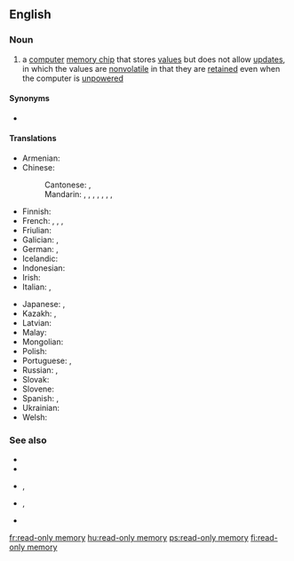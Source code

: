 ==English==

===Noun===
{{en-noun|head=[[read-only]] [[memory]]|-}}

# {{lb|en|computing}} a [[computer]] [[memory chip]] that stores [[value]]s but does not allow [[update]]s, in which the values are [[nonvolatile]] in that they are [[retain]]ed even when the computer is [[unpowered]]

====Synonyms====
* {{l|en|ROM}}

====Translations====
{{trans-top|memory chip that stores values but doesn't allow updates}}
* Armenian: {{t|hy|միայն կարդալու հիշողություն|sc=Armn}}
* Chinese:
*: Cantonese: {{t|yue|唯讀記憶體|sc=Hani}}, {{t|yue|唯读记忆体|tr=wai4 duk6 gei3 jik1 tai2|sc=Hani}}
*: Mandarin: {{t|cmn|只讀內存|sc=Hani}}, {{t|cmn|只读内存|tr=zhǐ dú nèicún|sc=Hani}} {{qualifier|mainland China}}, {{t|cmn|只讀存儲器|sc=Hani}}, {{t|cmn|只读存储器|tr=zhǐdú cúnchǔqì, zhǐdú cúnchúqì|sc=Hani}} {{qualifier|mainland China}}, {{t|cmn|唯讀記憶體|sc=Hani}}, {{t|cmn|唯读记忆体|tr=wéi dú jìyì tǐ|sc=Hani}} {{qualifier|Taiwan}}, {{t|cmn|唯讀儲存器|sc=Hani}}, {{t|cmn|唯读储存器|tr=wéidú chǔcúnqì, chúcúnqì|sc=Hani}} {{qualifier|Taiwan}}
* Finnish: {{t+|fi|lukumuisti}}
* French: {{t+|fr|mémoire morte|f}}, {{t|fr|mémoire fixe|f}}, {{t|fr|mémoire ROM|f}}, {{t|fr|mémoire à lecture seule|f}}
* Friulian: {{t|fur|memorie di sole leture|f}}
* Galician: {{t|gl|memoria de só lectura|f}}, {{t|gl|memoria ROM|f}}
* German: {{t|de|Festwertspeicher|m}}, {{t|de|Nur-Lese-Speicher|m}}
* Icelandic: {{t|is|lesminni|n}}
* Indonesian: {{t|id|memori hanya baca}}
* Irish: {{t|ga|cuimhne inléite amháin|f}}
* Italian: {{t|it|memoria a sola lettura|f}}, {{t|it|memoria ROM|f}}
{{trans-mid}}
* Japanese: {{t|ja|読み出し専用メモリ|tr=yomidashi sen'yō memori|sc=Jpan}}, {{t|ja|ROM|tr=ロム, romu|sc=Jpan}}
* Kazakh: {{t|kk|тұрақты жадтау құрылғысы|sc=Cyrl}}, {{t|kk|ТЖҚ|sc=Cyrl}}
* Latvian: {{t|lv|lasāmatmiņa|f}}
* Malay: {{t|ms|ingatan baca sahaja}}
* Mongolian: {{t|mn|тогтмол санах ой|sc=Cyrl}}
* Polish: {{t|pl|pamięć tylko do odczytu|f}}
* Portuguese: {{t|pt|[[memória]] [[somente]] [[de]] [[leitura]]|f}}, {{t|pt|memória ROM|f}}
* Russian: {{t|ru|постоянное запоминающее устро́йство|n}}, {{t+|ru|ПЗУ|n}}
* Slovak: {{t|sk|permanentná pamäť|f}}
* Slovene: {{t|sl|brálni pomnílnik|m}}
* Spanish: {{t|es|memoria de solo lectura|f}}, {{t|es|memoria ROM|f}}
* Ukrainian: {{t|uk|постійний запам'ятовувач|m|sc=Cyrl}}
* Welsh: {{t|cy|cof darllen yn unig|m}}
{{trans-bottom}}

===See also===
* {{projectlink|wikipedia}}
* {{projectlink|wikipedia|Filesystem permissions}}
* {{l|en|random access memory}}, {{l|en|RAM}}
* {{l|en|programmable read-only memory}}, {{l|en|PROM}}
* {{l|en|flash memory}}

[[fr:read-only memory]]
[[hu:read-only memory]]
[[ps:read-only memory]]
[[fi:read-only memory]]